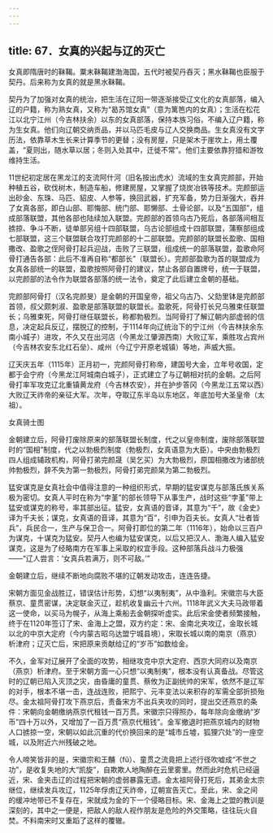 ```yaml
---
---
---
```

title: 67．女真的兴起与辽的灭亡
---




女真即隋唐时的靺鞨。粟末靺鞨建渤海国，五代时被契丹吞灭；黑水靺鞨也臣服于契丹。后来称为女真的就是黑水靺鞨。

契丹为了加强对女真的统治，把生活在辽阳一带逐渐接受辽文化的女真部落，编入辽的户籍，称为熟女真，又称为“曷苏馆女真”（意为篱笆内的女真）；生活在松花江以北宁江州（今吉林扶余）以东的女真部落，保持本族习俗，不编入辽户籍，称为生女真。他们向辽朝交纳贡品，并以马匹毛皮与辽人交换商品。生女真没有文字历法，依靠草木生长来计算季节的更替；没有房屋，只是架木于崖坎上，用土覆盖，“夏则出，随水草以居；冬则入处其中，迁徙不常”。他们主要依靠狩猎和游牧维持生活。

11世纪初定居在黑龙江的支流阿什河（旧名按出虎水）流域的生女真完颜部，开始种植五谷，砍伐树木，制造车船，修建房屋，又掌握了烧炭冶铁等技术。完颜部运出砂金、东珠、马匹、貂皮、人参等，换回武器，扩充军备，势力日渐强大，吞并了女真各部，即白山部、耶悔部、统门部、耶懒部、土骨论部，以及“五国部”，组成部落联盟，其他各部也陆续加入联盟。完颜部的首领乌古乃死后，各部落间相互掳掠、争斗不断，徒单部另组十四部联盟，乌古论部组成十四部联盟，蒲察部组成七部联盟，这三个联盟联合攻打完颜部的十二部联盟。完颜部的联盟长盈歌、国相撒改、盈歌之侄阿骨打起兵迎战，击败了三联盟，组成统一的部落联盟，盈歌命阿骨打通告各部：此后不准再自称“都部长”（联盟长）。完颜部盈歌为首的联盟成为女真各部统一的联盟，盈歌按照阿骨打的建议，禁止各部自置牌号，统一于联盟，以完颜部的法令作为联盟各部落的统一法令，奠定了此后建立金朝的基础。

完颜部阿骨打（汉名完颜旻）是金朝的开国皇帝，祖父乌古乃、父劾里钵是完颜部首领，叔父颇刺淑、盈歌是部落联盟的联盟长。盈歌死，阿骨打长兄乌雅束任联盟长；乌雅束死，阿骨打继任联盟长，称都勃极烈。当阿骨打了解辽朝内部虚弱的信息，决定起兵反辽，摆脱辽的控制，于1114年向辽统治下的宁江州（今吉林扶余东南小城子）进攻，不久又在出河店（今黑龙江肇源西南）大败辽军，乘胜攻占宾州（今吉林农安东北红石垒）、咸州（今辽宁开原老城镇）等地，声威大振。

辽天庆五年（1115年）正月初一，完颜阿骨打称帝，建国号大金，立年号收国，定都于会宁府（今黑龙江阿城南白城子），正式建立了与辽朝相对抗的金朝。之后阿骨打率军攻克辽北重镇黄龙府（今吉林农安），并在护步答冈（今黑龙江五常以西）大败辽天祚帝的亲征大军。次年，夺取辽东半岛以东地区，年底加号大圣皇帝（太祖）。



女真骑士图



金朝建立后，阿骨打废除原来的部落联盟长制度，代之以皇帝制度，废除部落联盟时的“国相”制度，代之以勃极烈制度（勃极烈，女真语意为大臣）。中央由勃极烈四人组成辅政机构，阿骨打弟完颜晟（吴乞买）为大勃极烈，原国相撒改为诸部统帅勃极烈，辞不失为第一勃极烈，阿骨打弟完颜杲为第二勃极烈。

猛安谋克是女真社会中值得注意的一种组织形式，早期的猛安谋克与部落氏族关系极为密切。女真人平时在称为“孛堇”的部长领导下从事生产，战时这些“孛堇”带上猛安或谋克的称号，率其部出征。猛安，女真语的音译，其意为“千”，故《金史》译为千夫长；谋克，女真语的音译，其意为“百”，引申为百夫长。女真人“壮者皆兵”，兵民合一，生产与保卫合一。阿骨打即位的第二年（1116年），始命以三百户为谋克，十谋克为猛安。契丹人也编为猛安谋克，以后又把汉人、渤海人编入猛安谋克，这是为了经略南方在军事上采取的权宜手段。这种部落兵战斗力极强——“辽人尝言：‘女真兵若满万，则不可敌。’”

金朝建立后，继续不断地向腐败不堪的辽朝发动攻击，连连告捷。

宋朝方面见金战胜辽，错误估计形势，幻想“以夷制夷”，从中渔利。宋徽宗与大臣蔡京、童贯密谋，决定联金灭辽，趁机收复幽云十六州。1118年武义大夫马政带着这一使命，以买马为幌子，从海上乘船去金朝探听虚实。此后宋金使者频繁接触，终于在1120年签订了宋、金海上之盟，双方约定：宋、金南北夹攻辽，金取长城以北的中京大定府（今内蒙古昭乌达盟宁城县境），宋取长城以南的南京（燕京）析津府；辽灭亡后，宋把原来贡献给辽的“岁币”如数给金。

不久，金军对辽展开了全面的攻势，相继攻克中京大定府、西京大同府以及南京（燕京）析津府。至于宋朝方面一心只想“以夷制夷”，根本没有认真备战。尽管这时的辽朝已陷入灭顶之灾，由昏庸的童贯、蔡攸为正副统帅的宋军，依然不是辽军的对手，根本不堪一击，连战连败，把熙宁、元丰变法以来积存的军需全部折损殆尽。金太祖阿骨打攻下燕京后，责备宋方不出兵夹攻的同时，提出交还燕京的条件：宋朝向金朝缴纳燕京代租钱一百万贯。宋徽宗只得照办，每年除向金缴纳“岁币”四十万以外，又增加了一百万贯“燕京代租钱”。金军撤退时把燕京城内的财物人口掳掠一空，宋朝以如此沉重的代价换回来的是“城市丘墟，狐狸穴处”的一座空城，以及附近六州残破之地。

令人啼笑皆非的是，宋徽宗和王黼（fǔ）、童贯之流竟把上述行径吹嘘成“不世之功”，是收复失地的大“凯旋”，自欺欺人地陶醉在云里雾里。然而此时危机已经逼近，宋、金夹击辽的过程把宋朝的虚弱暴露无遗。金太祖阿骨打死后，其弟金太宗继位，继续发兵攻辽，1125年俘虏辽天祚帝，辽朝宣告灭亡。至此，宋、金之间的缓冲地带已不复存在，宋就成为金的下一个侵略目标。宋、金海上之盟的教训是深刻的，其中之一便是，把敌人的敌人视作朋友是危险的外交策略，往往玩火自焚。不料南宋时又重蹈了这样的覆辙。